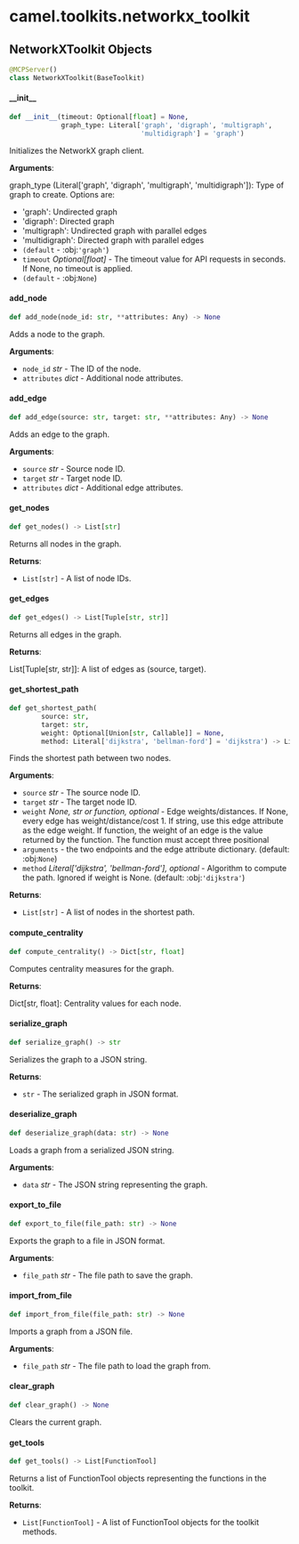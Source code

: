 <a id="camel.toolkits.networkx_toolkit"></a>

# camel.toolkits.networkx\_toolkit

<a id="camel.toolkits.networkx_toolkit.NetworkXToolkit"></a>

## NetworkXToolkit Objects

```python
@MCPServer()
class NetworkXToolkit(BaseToolkit)
```

<a id="camel.toolkits.networkx_toolkit.NetworkXToolkit.__init__"></a>

#### \_\_init\_\_

```python
def __init__(timeout: Optional[float] = None,
             graph_type: Literal['graph', 'digraph', 'multigraph',
                                 'multidigraph'] = 'graph')
```

Initializes the NetworkX graph client.

**Arguments**:

  graph_type (Literal['graph', 'digraph', 'multigraph',
  'multidigraph']):
  Type of graph to create. Options are:
  - 'graph': Undirected graph
  - 'digraph': Directed graph
  - 'multigraph': Undirected graph with parallel edges
  - 'multidigraph': Directed graph with parallel edges
- `(default` - :obj:`'graph'`)
- `timeout` _Optional[float]_ - The timeout value for API requests
  in seconds. If None, no timeout is applied.
- `(default` - :obj:`None`)

<a id="camel.toolkits.networkx_toolkit.NetworkXToolkit.add_node"></a>

#### add\_node

```python
def add_node(node_id: str, **attributes: Any) -> None
```

Adds a node to the graph.

**Arguments**:

- `node_id` _str_ - The ID of the node.
- `attributes` _dict_ - Additional node attributes.

<a id="camel.toolkits.networkx_toolkit.NetworkXToolkit.add_edge"></a>

#### add\_edge

```python
def add_edge(source: str, target: str, **attributes: Any) -> None
```

Adds an edge to the graph.

**Arguments**:

- `source` _str_ - Source node ID.
- `target` _str_ - Target node ID.
- `attributes` _dict_ - Additional edge attributes.

<a id="camel.toolkits.networkx_toolkit.NetworkXToolkit.get_nodes"></a>

#### get\_nodes

```python
def get_nodes() -> List[str]
```

Returns all nodes in the graph.

**Returns**:

- `List[str]` - A list of node IDs.

<a id="camel.toolkits.networkx_toolkit.NetworkXToolkit.get_edges"></a>

#### get\_edges

```python
def get_edges() -> List[Tuple[str, str]]
```

Returns all edges in the graph.

**Returns**:

  List[Tuple[str, str]]: A list of edges as (source, target).

<a id="camel.toolkits.networkx_toolkit.NetworkXToolkit.get_shortest_path"></a>

#### get\_shortest\_path

```python
def get_shortest_path(
        source: str,
        target: str,
        weight: Optional[Union[str, Callable]] = None,
        method: Literal['dijkstra', 'bellman-ford'] = 'dijkstra') -> List[str]
```

Finds the shortest path between two nodes.

**Arguments**:

- `source` _str_ - The source node ID.
- `target` _str_ - The target node ID.
- `weight` _None, str or function, optional_ - Edge weights/distances.
  If None, every edge has weight/distance/cost 1.
  If string, use this edge attribute as the edge weight.
  If function, the weight of an edge is the value returned by
  the function. The function must accept three positional
- `arguments` - the two endpoints and the edge attribute
  dictionary. (default: :obj:`None`)
- `method` _Literal['dijkstra', 'bellman-ford'], optional_ - Algorithm
  to compute the path. Ignored if weight is None. (default:
  :obj:`'dijkstra'`)
  

**Returns**:

- `List[str]` - A list of nodes in the shortest path.

<a id="camel.toolkits.networkx_toolkit.NetworkXToolkit.compute_centrality"></a>

#### compute\_centrality

```python
def compute_centrality() -> Dict[str, float]
```

Computes centrality measures for the graph.

**Returns**:

  Dict[str, float]: Centrality values for each node.

<a id="camel.toolkits.networkx_toolkit.NetworkXToolkit.serialize_graph"></a>

#### serialize\_graph

```python
def serialize_graph() -> str
```

Serializes the graph to a JSON string.

**Returns**:

- `str` - The serialized graph in JSON format.

<a id="camel.toolkits.networkx_toolkit.NetworkXToolkit.deserialize_graph"></a>

#### deserialize\_graph

```python
def deserialize_graph(data: str) -> None
```

Loads a graph from a serialized JSON string.

**Arguments**:

- `data` _str_ - The JSON string representing the graph.

<a id="camel.toolkits.networkx_toolkit.NetworkXToolkit.export_to_file"></a>

#### export\_to\_file

```python
def export_to_file(file_path: str) -> None
```

Exports the graph to a file in JSON format.

**Arguments**:

- `file_path` _str_ - The file path to save the graph.

<a id="camel.toolkits.networkx_toolkit.NetworkXToolkit.import_from_file"></a>

#### import\_from\_file

```python
def import_from_file(file_path: str) -> None
```

Imports a graph from a JSON file.

**Arguments**:

- `file_path` _str_ - The file path to load the graph from.

<a id="camel.toolkits.networkx_toolkit.NetworkXToolkit.clear_graph"></a>

#### clear\_graph

```python
def clear_graph() -> None
```

Clears the current graph.

<a id="camel.toolkits.networkx_toolkit.NetworkXToolkit.get_tools"></a>

#### get\_tools

```python
def get_tools() -> List[FunctionTool]
```

Returns a list of FunctionTool objects representing the
functions in the toolkit.

**Returns**:

- `List[FunctionTool]` - A list of FunctionTool objects for the
  toolkit methods.

